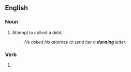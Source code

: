 ==English==

===Noun===
{{en-noun|~}}

# Attempt to collect a debt.
#: ''He asked his attorney to send her a '''dunning''' letter.''

===Verb===
{{head|en|present participle}}

# {{present participle of|dun|lang=en|nocat=1}}